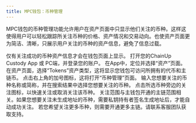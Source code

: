 ```yaml
---
title: MPC钱包：币种管理
---
```

 MPC钱包的币种管理功能允许用户在资产页面中只显示他们关注的币种。这样这使得用户可以轻松跟踪所关注币种的价格、资产情况和交易动向。也使资产页面更为简洁、清晰，只展示用户关注的币种的资产信息，避免了信息过载。

<Tip> 
仅有关注成功的币种资产信息才会在钱包页面上显示。
</Tip>

<Steps>
<Step title="打开ChainUp Custody App 或 PC端">
    打开您的ChainUp Custody App 或 PC端，并登录您的账户。
</Step>
<Step title="选择Tokens资产类型">
    在App中，定位并选择“资产”页面。
在资产页面，选择“Tokens”资产类型，这将显示您钱包可访问所拥有的代币和主链币。
</Step>
<Step title="进入币种管理页面">
    点击右上角的加号图标，这将打开“币种管理”页面。
    输入您想要关注的币种名称或简称，并在搜索结果中选择您想要关注的币种。
</Step>
<Step title="快捷关注或取消关注币种">
    点击所选币种旁边的关注图标，以快速关注或取消关注该币种。
    <Tip> 
关注范围与主钱包开通的主链范围相关。如果您想要关注未生成地址的币种，需要私钥持有者签名生成地址后，才能自动成功关注。
若您希望关注更多币种，则需要开通更多主链。请联系客服团队获取支持。
</Tip>
</Step>
</Steps>

